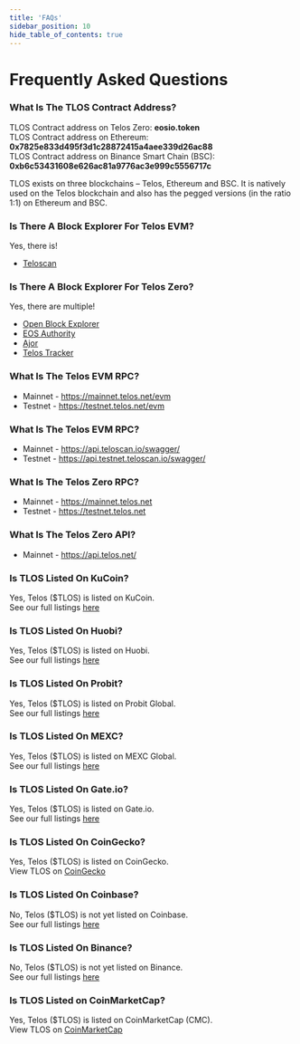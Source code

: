 ---
title: 'FAQs'
sidebar_position: 10
hide_table_of_contents: true
---

# Frequently Asked Questions

### What Is The TLOS Contract Address?

TLOS Contract address on Telos Zero: **eosio.token**  
TLOS Contract address on Ethereum: **0x7825e833d495f3d1c28872415a4aee339d26ac88**  
TLOS Contract address on Binance Smart Chain (BSC): **0xb6c53431608e626ac81a9776ac3e999c5556717c**  

TLOS exists on three blockchains – Telos, Ethereum and BSC. It is natively used on the Telos blockchain and also has the pegged versions (in the ratio 1:1) on Ethereum and BSC.

### Is There A Block Explorer For Telos EVM?

Yes, there is!
- [Teloscan](https://www.teloscan.io/)

### Is There A Block Explorer For Telos Zero?

Yes, there are multiple!
- [Open Block Explorer](https://explorer.telos.net/)
- [EOS Authority](https://eosauthority.com/?network=telos)
- [Ajor](https://ajor.io/)
- [Telos Tracker](https://telos.eosiotracker.io/)

### What Is The Telos EVM RPC?

- Mainnet - https://mainnet.telos.net/evm
- Testnet - https://testnet.telos.net/evm

### What Is The Telos EVM RPC?

- Mainnet - https://api.teloscan.io/swagger/
- Testnet - https://api.testnet.teloscan.io/swagger/

### What Is The Telos Zero RPC?

- Mainnet - https://mainnet.telos.net
- Testnet - https://testnet.telos.net

### What Is The Telos Zero API?

- Mainnet - https://api.telos.net/

### Is TLOS Listed On KuCoin?

Yes, Telos ($TLOS) is listed on KuCoin.  
See our full listings [here](/users/getting-started/fund-your-wallet)

### Is TLOS Listed On Huobi?

Yes, Telos ($TLOS) is listed on Huobi.  
See our full listings [here](/users/getting-started/fund-your-wallet)

### Is TLOS Listed On Probit?

Yes, Telos ($TLOS) is listed on Probit Global.  
See our full listings [here](/users/getting-started/fund-your-wallet)

### Is TLOS Listed On MEXC?

Yes, Telos ($TLOS) is listed on MEXC Global.  
See our full listings [here](/users/getting-started/fund-your-wallet)

### Is TLOS Listed On Gate.io?

Yes, Telos ($TLOS) is listed on Gate.io.  
See our full listings [here](/users/getting-started/fund-your-wallet)

### Is TLOS Listed On CoinGecko?

Yes, Telos ($TLOS) is listed on CoinGecko.  
View TLOS on [CoinGecko](https://www.coingecko.com/en/coins/telos)  

### Is TLOS Listed On Coinbase?

No, Telos ($TLOS) is not yet listed on Coinbase.  
See our full listings [here](/users/getting-started/fund-your-wallet)

### Is TLOS Listed On Binance?

No, Telos ($TLOS) is not yet listed on Binance.  
See our full listings [here](/users/getting-started/fund-your-wallet)

### Is TLOS Listed on CoinMarketCap?

Yes, Telos ($TLOS) is listed on CoinMarketCap (CMC).  
View TLOS on [CoinMarketCap](https://coinmarketcap.com/currencies/telos/)



 